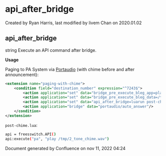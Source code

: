 
# api_after_bridge 

 Created by  Ryan Harris, last modified by  livem Chan on 2020.01.02

## api_after_bridge

string Execute an API command after bridge.

**Usage**

Paging to PA System via [Portaudio](../FreeSWITCH-Explained/Modules/mod_portaudio_9634724.mdx#about) (with chime before and after announcement):

```xml
<extension name="paging-with-chime">
	<condition field="destination_number" expression="^7243$">
		<action application="set" data="bridge_pre_execute_bleg_app=playback"/>
		<action application="set" data="bridge_pre_execute_bleg_data=/tmp/2_tone_chime.wav"/>
		<action application="set" data="api_after_bridge=luarun post-chime.lua"/>
		<action application="bridge" data="portaudio/auto_answer"/>
	</condition>
</extension>
```

`post-chime.lua`:

```bash
api = freesswitch.API()
api:execute("pa", "play /tmp/2_tone_chime.wav")
```

Document generated by Confluence on nov 11, 2022 04:24

